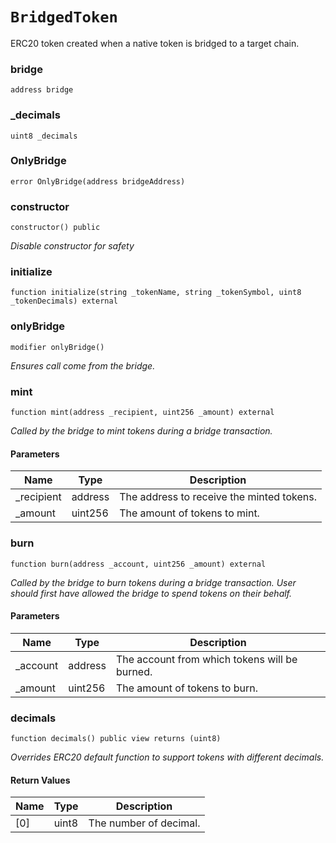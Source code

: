 # `BridgedToken`

ERC20 token created when a native token is bridged to a target chain.

### bridge

```solidity
address bridge
```

### _decimals

```solidity
uint8 _decimals
```

### OnlyBridge

```solidity
error OnlyBridge(address bridgeAddress)
```

### constructor

```solidity
constructor() public
```

_Disable constructor for safety_

### initialize

```solidity
function initialize(string _tokenName, string _tokenSymbol, uint8 _tokenDecimals) external
```

### onlyBridge

```solidity
modifier onlyBridge()
```

_Ensures call come from the bridge._

### mint

```solidity
function mint(address _recipient, uint256 _amount) external
```

_Called by the bridge to mint tokens during a bridge transaction._

#### Parameters

| Name | Type | Description |
| ---- | ---- | ----------- |
| _recipient | address | The address to receive the minted tokens. |
| _amount | uint256 | The amount of tokens to mint. |

### burn

```solidity
function burn(address _account, uint256 _amount) external
```

_Called by the bridge to burn tokens during a bridge transaction.
User should first have allowed the bridge to spend tokens on their behalf._

#### Parameters

| Name | Type | Description |
| ---- | ---- | ----------- |
| _account | address | The account from which tokens will be burned. |
| _amount | uint256 | The amount of tokens to burn. |

### decimals

```solidity
function decimals() public view returns (uint8)
```

_Overrides ERC20 default function to support tokens with different decimals._

#### Return Values

| Name | Type | Description |
| ---- | ---- | ----------- |
| [0] | uint8 | The number of decimal. |

